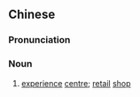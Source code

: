 {{also|生活馆}}
==Chinese==
{{zh-forms|s=生活馆|type=21}}

===Pronunciation===
{{zh-pron
|m=shēnghuóguǎn
|cat=n
}}

===Noun===
{{zh-noun}}

# [[experience]] [[centre]]; [[retail]] [[shop]]